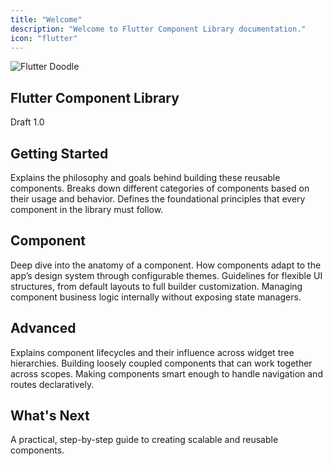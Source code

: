 ```yaml
---
title: "Welcome"
description: "Welcome to Flutter Component Library documentation."
icon: "flutter"
---
```


<img
  src="/images/intro.png"
  alt="Flutter Doodle"
  title="Intro PnFlutter Doodle"
  className="mx-auto"
/>

## Flutter Component Library

Draft 1.0

## Getting Started

<Columns cols={3}>
  <Card title="Introduction" icon="layer-group" href="/index/introduction">
    Explains the philosophy and goals behind building these reusable components.
  </Card>
  <Card title="Types of Component" icon="list" href="/index/type">
    Breaks down different categories of components based on their usage and behavior.
  </Card>
  <Card title="Baseline" icon="check" href="/index/baseline">
    Defines the foundational principles that every component in the library must follow.
  </Card>
</Columns>

## Component

<Columns cols={2}>
  <Card title="Decoding Component" icon="grid-2" href="/component/decode">
    Deep dive into the anatomy of a component.
  </Card>
  <Card title="Theming" icon="palette" href="/component/theme">
    How components adapt to the app’s design system through configurable themes.
  </Card>
</Columns>
<Columns cols={2}>
  <Card title="Layout" icon="table-layout" href="/component/layout">
    Guidelines for flexible UI structures, from default layouts to full builder customization.
  </Card>
  <Card title="Internal BL" icon="code" href="/component/bl">
    Managing component business logic internally without exposing state managers.
  </Card>
</Columns>

## Advanced

<Columns cols={3}>
  <Card title="Scope of Component" icon="brackets-curly" href="/advanced/scope">
    Explains component lifecycles and their influence across widget tree hierarchies.
  </Card>
  <Card title="Interdependent Components" icon="code-compare" href="/advanced/interdepend">
    Building loosely coupled components that can work together across scopes.
  </Card>
  <Card title="Route-Aware Components" icon="route" href="/advanced/multiroute">
    Making components smart enough to handle navigation and routes declaratively.
  </Card>
</Columns>

## What's Next

<Card title="Let's Make Components" icon="rocket-launch" href="/next/start">
  A practical, step-by-step guide to creating scalable and reusable components.
</Card>